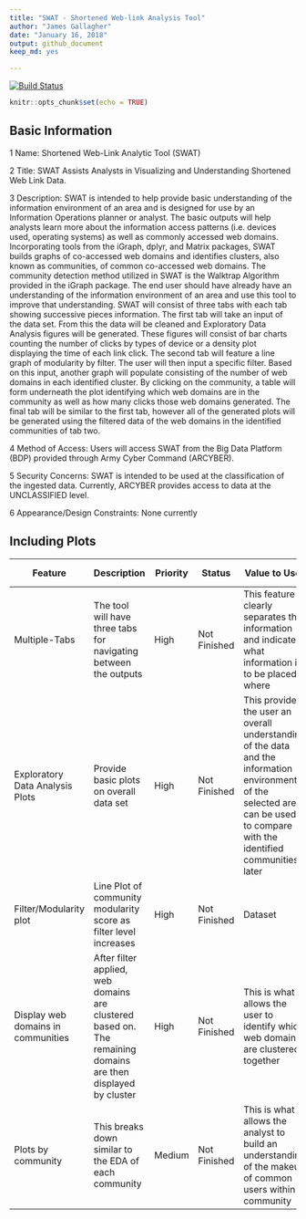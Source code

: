 ```yaml
---
title: "SWAT - Shortened Web-link Analysis Tool"
author: "James Gallagher"
date: "January 16, 2018"
output: github_document
keep_md: yes

---
```



<!-- don't edit README.md go to README.Rmd instead -->
[![Build Status](https://travis-ci.org/gallagherj2008/SWAT.svg?branch=master)](https://travis-ci.org/gallagherj2008/SWAT)



```r
knitr::opts_chunk$set(echo = TRUE)
```

## Basic Information

1 Name: Shortened Web-Link Analytic Tool (SWAT)

2 Title: SWAT Assists Analysts in Visualizing and Understanding Shortened Web Link Data.

3 Description: SWAT is intended to help provide basic understanding of the information environment of an area and is designed for use by an Information Operations planner or analyst. The basic outputs will help analysts learn more about the information access patterns (i.e. devices used, operating systems) as well as commonly accessed web domains. Incorporating tools from the iGraph, dplyr, and Matrix packages, SWAT builds graphs of co-accessed web domains and identifies clusters, also known as communities, of common co-accessed web domains. The community detection method utilized in SWAT is the Walktrap Algorithm provided in the iGraph package. The end user should have already have an understanding of the information environment of an area and use this tool to improve that understanding.
	SWAT will consist of three tabs with each tab showing successive pieces information. The first tab will take an input of the data set. From this the data will be cleaned and Exploratory Data Analysis figures will be generated. These figures will consist of bar charts counting the number of clicks by types of device or a density plot displaying the time of each link click. The second tab will feature a line graph of modularity by filter. The user will then input a specific filter. Based on this input, another graph will populate consisting of the number of web domains in each identified cluster. By clicking on the community, a table will form underneath the plot identifying which web domains are in the community as well as how many clicks those web domains generated. The final tab will be similar to the first tab, however all of the generated plots will be generated using the filtered data of the web domains in the identified communities of tab two.

4 Method of Access: Users will access SWAT from the Big Data Platform (BDP) provided through Army Cyber Command (ARCYBER).

5 Security Concerns: SWAT is intended to be used at the classification of the ingested data. Currently, ARCYBER provides access to data at the UNCLASSIFIED level.

6 Appearance/Design Constraints:    None currently 


## Including Plots

Feature | Description	| Priority |	Status	| Value to User	| Inputs required |	Desired Outputs |	End User Uses|	Time	| Necessity
--------| --------| --------| --------| --------| --------| --------| --------| --------| --------| 
Multiple-Tabs | The tool will have three tabs for navigating between the outputs | High | Not Finished | This feature clearly separates the information and indicates what information is to be placed where | None | None | No outputs given | Completed prior to deadline | Current Version
Exploratory Data Analysis Plots| Provide basic plots on overall data set | High | Not Finished | This provides the user an overall understanding of the data and the information environment of the selected area; can be used to compare with the identified communities later | Data set, what to be plotted (hardware type, OS, time, etc) | Bar chart or Density Plot based on inputs | User will use the plots to understand the data | Completed prior to deadline | Current Version
Filter/Modularity plot | Line Plot of community modularity score as filter level increases | High| Not Finished | Dataset | Line chart | Determine which filter level to use in future analysis | Completed prior to deadline  | Current Version
Display web domains in communities | After filter applied, web domains are clustered based on. The remaining domains are then displayed by cluster | High | Not Finished | This is what allows the user to identify which web domains are clustered together | Dataset, desired filter level | 2 column table, 1st column is web domains, 2nd column is number of clicks from that dataset | Completed prior to deadline | Current Version
Plots by community | This breaks down similar to the EDA of each community | Medium | Not Finished | This is what allows the analyst to build an understanding of the makeup of common users within a community | Dataset, identified communities, what to be plotted | Bar charts or density plots based on user input | Used to understand better the clusters of web domains within a dataset | Not completed prior to deadline | Future Version 





